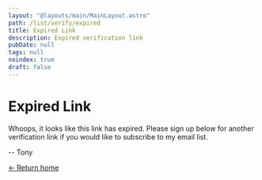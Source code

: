 ```yaml
---
layout: "@layouts/main/MainLayout.astro"
path: /list/verify/expired
title: Expired Link
description: Expired verification link
pubDate: null
tags: null
noindex: true
draft: false
---
```


# Expired Link

Whoops, it looks like this link has expired. Please sign up below for another
verification link if you would like to subscribe to my email list.

-- Tony

[&larr; Return home](/)
